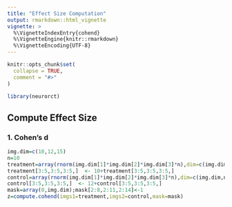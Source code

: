 ```yaml
---
title: "Effect Size Computation"
output: rmarkdown::html_vignette
vignette: >
  %\VignetteIndexEntry{cohend}
  %\VignetteEngine{knitr::rmarkdown}
  %\VignetteEncoding{UTF-8}
---
```


```r
knitr::opts_chunk$set(
  collapse = TRUE,
  comment = "#>"
)
```

```r
library(neurorct)
```

## Compute Effect Size

### 1. Cohen's d

```r
img.dim=c(10,12,15)
n=10
treatment=array(rnorm(img.dim[1]*img.dim[2]*img.dim[3]*n),dim=c(img.dim,n))
treatment[3:5,3:5,3:5,]  <- 10+treatment[3:5,3:5,3:5,]
control=array(rnorm(img.dim[1]*img.dim[2]*img.dim[3]*n),dim=c(img.dim,n))
control[3:5,3:5,3:5,]  <- 12+control[3:5,3:5,3:5,]
mask=array(0,img.dim);mask[2:8,2:11,2:14]<-1
z=compute.cohend(imgs1=treatment,imgs2=control,mask=mask)
```
